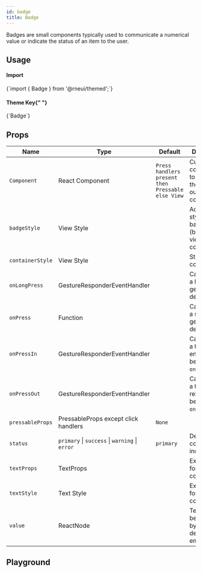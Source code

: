```yaml
---
id: badge
title: Badge
---
```



<IconsStyle />

Badges are small components typically used to communicate a numerical value or indicate the status of an item to the user.

## Usage

<div class="row inline-flex-center">
  <div class="col col--3">
    <h4>Import</h4>
  </div>
  <div class="col col--9">
    <CodeBlock>{`import { Badge } from '@rneui/themed';`}</CodeBlock>
  </div>
  <div class="col col--3">
    <h4>
      Theme Key{" "}
      <a href="../customizing#using-themeprovider">
        <BiInfoCircle />
      </a>
    </h4>
  </div>
  <div class="col col--9">
    <CodeBlock>{`Badge`}</CodeBlock>
  </div>
</div>

<Usage />

## Props

<div class='table-responsive'>

| Name             | Type                                           | Default                                           | Description                                               |
| ---------------- | ---------------------------------------------- | ------------------------------------------------- | --------------------------------------------------------- |
| `Component`      | React Component                                | `Press handlers present then Pressable else View` | Custom component to replace the badge outer component.    |
| `badgeStyle`     | View Style                                     |                                                   | Additional styling for badge (background) view component. |
| `containerStyle` | View Style                                     |                                                   | Style for the container.                                  |
| `onLongPress`    | GestureResponderEventHandler                   |                                                   | Called when a long-tap gesture is detected.               |
| `onPress`        | Function                                       |                                                   | Called when a single tap gesture is detected.             |
| `onPressIn`      | GestureResponderEventHandler                   |                                                   | Called when a touch is engaged before `onPress`.          |
| `onPressOut`     | GestureResponderEventHandler                   |                                                   | Called when a touch is released before `onPress`.         |
| `pressableProps` | PressableProps except click handlers           | `None`                                            |                                                           |
| `status`         | `primary` \| `success` \| `warning` \| `error` | `primary`                                         | Determines color of the indicator.                        |
| `textProps`      | TextProps                                      |                                                   | Extra props for text component.                           |
| `textStyle`      | Text Style                                     |                                                   | Extra styling for icon component.                         |
| `value`          | ReactNode                                      |                                                   | Text value to be displayed by badge, defaults to empty.   |

</div>

## Playground

<Play />
